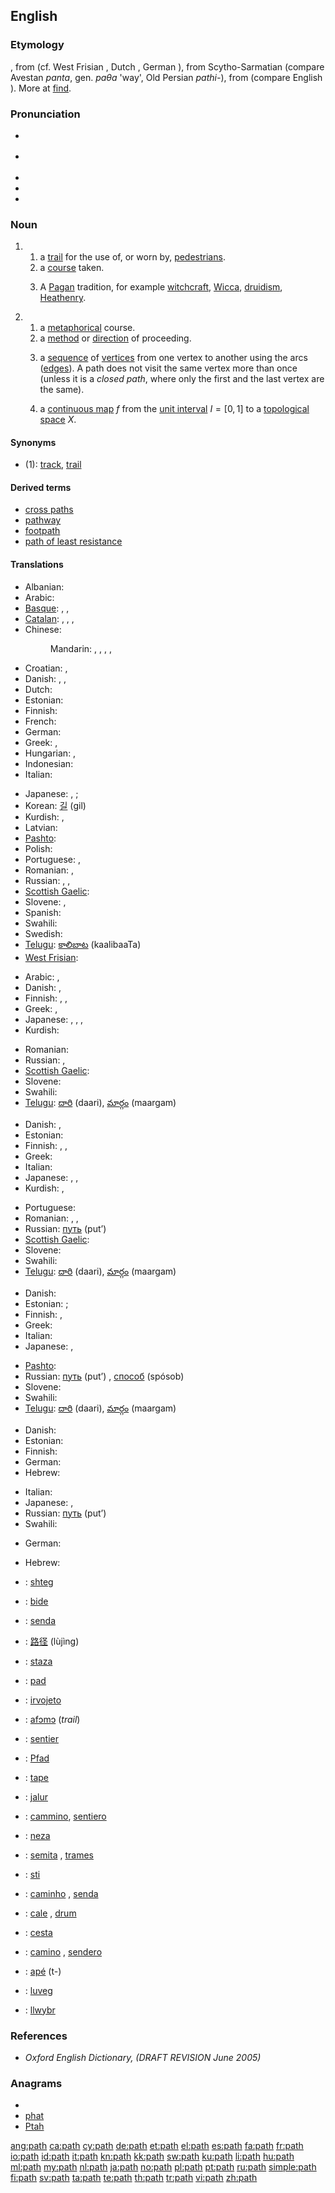 ==English==

===Etymology===
{{etyl|ang}} {{term|pæþ|lang=ang}}, from {{proto|Germanic|paþaz}} (cf. West Frisian {{term|paad|lang=fy}}, Dutch {{term|pad|lang=nl}}, German {{term|Pfad|lang=de}}), from Scytho-Sarmatian (compare Avestan ''pɑntɑ'', gen. ''pɑθɑ'' 'way', Old Persian ''pɑthi-''), from {{proto|Indo-European|pent-}} (compare English {{term|find}}). More at [[find]].

===Pronunciation===
* {{a|US}} {{IPA|/pæθ/}}
* {{a|UK}} {{IPA|/pɑːθ/|/pæθ/}}
* {{audio|en-us-path.ogg|Audio (US)}}
* {{audio|En-uk-a path.ogg|Audio (UK)}}
* {{rhymes|ɑːθ}}

===Noun===
{{en-noun}}

# {{sense|concrete}}
## a [[trail]] for the use of, or worn by, [[pedestrian]]s.
## a [[course]] taken.
## {{context|paganism}} A [[pagan|Pagan]] tradition, for example [[witchcraft]], [[Wicca]], [[druidism]], [[Heathenry]].
# {{context|abstract}}
## a [[metaphorical]] course.
## a [[method]] or [[direction]] of proceeding.
## {{graph theory}} a [[sequence]] of [[vertex|vertices]] from one vertex to another using the arcs ([[edge|edges]]). A path does not visit the same vertex more than once (unless it is a ''closed path'', where only the first and the last vertex are the same).
## {{topology}} a [[continuous map]] <math>f</math>  from the [[unit interval]] <math>I = [0,1]</math> to a [[topological space]] <math>X</math>.

====Synonyms====
* (1): [[track]], [[trail]]

====Derived terms====
* [[cross paths]]
* [[pathway]]
* [[footpath]]
* [[path of least resistance]]

====Translations====
{{trans-top|a trail for the use of, or worn by, pedestrians}}
* Albanian: {{t-|sq|shteg|xs=Albanian}}
* Arabic: {{t-|ar|طريق|m|tr=Tariiq}}
* [[Basque]]: {{t-|eu|bide|xs=Basque}},  {{t|eu|bidexka|xs=Basque}},  {{t|eu|bidezidor|xs=Basque}}
* [[Catalan]]: {{t-|ca|senda|f}},  {{t-|ca|sender|m}},  {{t-|ca|sendera|f}},  {{t+|ca|viarany|m}}
* Chinese:
*: Mandarin: {{t|cmn|路徑|sc=Hani}},  {{t|cmn|路径|tr=lùjìng|sc=Hani}},  {{t|cmn|蹊徑|sc=Hani}},  {{t|cmn|蹊径|tr=xījìng|sc=Hani}},  {{t-|cmn|道路|tr=dàolù|sc=Hani}}
* Croatian: {{t+|hr|put}}, {{t-|hr|staza}}
* Danish: {{t|da|sti|c}}, {{t|da|havegang|c}}, {{t|da|passage|c}}
* Dutch: {{t+|nl|pad}}
* Estonian: {{t-|et|rada}}
* Finnish: {{t+|fi|polku}}
* French: {{t+|fr|sentier|m}}
* German: {{t+|de|Pfad|m}}
* Greek: {{t+|el|μονοπάτι|n|tr=monopáti}},  {{t|el|ατραπός|f|tr=atrapós}}
* Hungarian: {{t+|hu|ösvény}}, {{t+|hu|út}}
* Indonesian: {{t+|id|jalan|xs=Indonesian}}
* Italian: {{t+|it|sentiero|m}}
{{trans-mid}}
* Japanese: {{t-|ja|通路|tr=[[つうろ]], tsūro}}, {{t|ja|小道|tr=[[こみち]], komichi}}; {{qualifier|in a rice field}} {{t|ja|畦道|tr=[[あぜみち]], aze-michi}}
* Korean: [[길]] (gil)
* Kurdish: {{ku-Arab|[[ڕێ]]}}, {{ku-Arab|[[ڕێگه‌]]}}
* Latvian: {{t+|lv|taka|xs=Latvian}}
* [[Pashto]]: {{t-|ps|لار|f|tr=lār|sc=ps-Arab|xs=Pashto}}
* Polish: {{t+|pl|ścieżka|f}}
* Portuguese: {{t+|pt|trilha|f}}, {{t+|pt|caminho|m}}
* Romanian: {{t-|ro|cărare}},  {{t-|ro|potecă}}
* Russian: {{t+|ru|тропа|f|tr=tropá}}, {{t+|ru|тропинка|f|tr=tropínka}}, {{t+|ru|дорожка|f|tr=doróžka}}
* [[Scottish Gaelic]]: {{t-|gd|slighe|f|xs=Scottish Gaelic}}
* Slovene: {{t+|sl|pot|f}}, {{t+|sl|steza|f}}
* Spanish: {{t+|es|senda|f}}
* Swahili: {{t+|sw|ujia|xs=Swahili}}
* Swedish: {{t+|sv|stig|n}}
* [[Telugu]]: [[కాలిబాట]] (kaalibaaTa)
* [[West Frisian]]: {{t-|fy|paad|n|xs=West Frisian}}
{{trans-bottom}}

{{trans-top|a course taken}}
* Arabic: {{t-|ar|صراط|m|tr=SiraaT}},  {{t|ar|مسار|m|tr=masaar}}
* Danish: {{t|da|retning|c}}, {{t|da|vej|c}}
* Finnish: {{t+|fi|polku}}, {{t+|fi|reitti}}, {{t+|fi|rata}}
* Greek: {{t+|el|δρόμος|m|tr=drómos}},  {{t|el|διαδρομή|f|tr=diadromí}}
* Japanese: {{t+|ja|道|tr=[[みち]], michi}}, {{t+|ja|方針|tr=[[ほうしん]], hōshin}}, {{t-|ja|軌道|tr=[[きどう]], kidō}}, {{t|ja|道筋|tr=[[みちすじ]], michisuji}}
* Kurdish: {{ku-Arab|[[ڕێ]]}}
{{trans-mid}}
* Romanian: {{t|ro|drum|n}}
* Russian: {{t+|ru|путь|m|tr=put’}},  {{t+|ru|дорога|f|tr=doróga}}
* [[Scottish Gaelic]]: {{t-|gd|slighe|f|xs=Scottish Gaelic}}
* Slovene: {{t+|sl|pot|f}}
* Swahili: {{t+|sw|ujia|xs=Swahili}}
* [[Telugu]]: [[దారి]] (daari), [[మార్గం]] (maargam)
{{trans-bottom}}

{{trans-top|a metaphorical course}}
* Danish: {{t|da|retning|c}}, {{t|da|vej|c}}
* Estonian: {{t+|et|teekond}}
* Finnish: {{t+|fi|latu}}, {{t-|fi|tola}}, {{t+|fi|polku}}
* Greek: {{t+|el|μονοπάτι|n|tr=monopáti}}
* Italian: {{t-|it|cammino|m}}
* Japanese: {{t+|ja|道|tr=[[みち]], michi}}, {{t|ja|道筋|tr=[[みちすじ]], michisuji}}, {{t+|ja|方針|tr=[[ほうしん]], hōshin}}
* Kurdish: {{ku-Arab|[[ڕێ]]}}, {{ku-Arab|[[ڕێباز]]}}
{{trans-mid}}
* Portuguese: {{t+|pt|caminho|m}}
* Romanian: {{t|ro|mers|n}}, {{t|ro|curs|n}}, {{t|ro|drum|n}}
* Russian: [[путь]] (put’) {{m}}
* [[Scottish Gaelic]]: {{t-|gd|slighe|f|xs=Scottish Gaelic}}
* Slovene: {{t+|sl|pot|f}}
* Swahili: {{t+|sw|ujia|xs=Swahili}}
* [[Telugu]]: [[దారి]] (daari), [[మార్గం]] (maargam)
{{trans-bottom}}

{{trans-top|a method or direction of proceeding}}
* Danish: {{t+|da|vej|c}}
* Estonian: ; {{t+|et|suund}}
* Finnish: {{t+|fi|suunta}}, {{t+|fi|reitti}}
* Greek: {{t+|el|δρόμος|m|tr=drómos}}
* Italian: {{t-|it|cammino|m}}
* Japanese: {{t+|ja|道|tr=[[みち]], michi}}, {{t|ja|道筋|tr=[[みちすじ]], michisuji}}
{{trans-mid}}
* [[Pashto]]: {{t-|ps|لار|f|tr=lār|sc=ps-Arab|xs=Pashto}}
* Russian: [[путь]] (put’) {{m}}, [[способ]] (spósob) {{m}}
* Slovene: {{t+|sl|pot|f}}
* Swahili: {{t+|sw|ujia|xs=Swahili}}
* [[Telugu]]: [[దారి]] (daari), [[మార్గం]] (maargam)
{{trans-bottom}}

{{trans-top|graph theory: a sequence of vertices from one vertex to another}}
* Danish: {{t+|da|vej|c}}
* Estonian: {{t+|et|ahel}}
* Finnish: {{t+|fi|polku}}
* German: {{t+|de|Pfad|m}}
* Hebrew: {{t|he|מסלול|m|tr=maslúl}}
{{trans-mid}}
* Italian: {{t-|it|cammino|m}}
* Japanese: {{t|ja|軌跡|tr=[[きせき]], kiseki}}, {{t|ja|パス|tr=ぱす, pasu}}
* Russian: [[путь]] (put’) {{m}}
* Swahili: {{t+|sw|ujia|xs=Swahili}}
{{trans-bottom}}

{{trans-top|topology: a continuous map}}
* German: {{t+|de|Weg|m}}
{{trans-mid}}
* Hebrew: {{t|he|מסילה|f|tr=mesilá}}
{{trans-bottom}}

{{checktrans-top}}
* {{ttbc|Albanian}}: [[shteg]]
* {{ttbc|Basque}}: [[bide]]
* {{ttbc|Catalan}}: [[senda]] {{f}}
* {{ttbc|Chinese}}: [[路径]] (lùjìng)
* {{ttbc|Croatian}}: [[staza]] {{f}}
* {{ttbc|Dutch}}: [[pad]] {{n}}
* {{ttbc|Esperanto}}: [[irvojeto]]
* {{ttbc|Ewe}}: [[afɔmɔ]] {{n}} (''trail'')
* {{ttbc|French}}: [[sentier]] {{m}}
* {{ttbc|German}}: [[Pfad]] {{m}}
* {{ttbc|Guaraní}}: [[tape]]
* {{ttbc|Indonesian}}: [[jalur]]
* {{ttbc|Interlingua}}: [[cammino]], [[sentiero]]
{{trans-mid}}
* {{ttbc|Isthmus Zapotec}}: [[neza]]
* {{ttbc|Latin}}: [[semita]] {{f}}, [[trames]] {{m}}
* {{ttbc|Norwegian}}: [[sti]] {{m}}
* {{ttbc|Portuguese}}: [[caminho]] {{m}}, [[senda]] {{f}}
* {{ttbc|Romanian}}: [[cale]] {{f}}, [[drum]] {{n}}
* {{ttbc|Slovak}}: [[cesta]] {{f}}
* {{ttbc|Spanish}}: [[camino]] {{m}}, [[sendero]] {{m}}
* {{ttbc|Tupinambá}}: [[apé]] (t-)
* {{ttbc|Volapük}}: [[luveg]]
* {{ttbc|Welsh}}: [[llwybr]] {{m}}
{{trans-bottom}}

===References===
* ''Oxford English Dictionary, (DRAFT REVISION June 2005)''

===Anagrams===
* {{alphagram|ahpt}}
* [[phat#English|phat]]
* [[Ptah#English|Ptah]]

[[ang:path]]
[[ca:path]]
[[cy:path]]
[[de:path]]
[[et:path]]
[[el:path]]
[[es:path]]
[[fa:path]]
[[fr:path]]
[[io:path]]
[[id:path]]
[[it:path]]
[[kn:path]]
[[kk:path]]
[[sw:path]]
[[ku:path]]
[[li:path]]
[[hu:path]]
[[ml:path]]
[[my:path]]
[[nl:path]]
[[ja:path]]
[[no:path]]
[[pl:path]]
[[pt:path]]
[[ru:path]]
[[simple:path]]
[[fi:path]]
[[sv:path]]
[[ta:path]]
[[te:path]]
[[th:path]]
[[tr:path]]
[[vi:path]]
[[zh:path]]